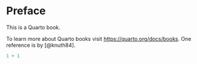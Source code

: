 # Preface {.unnumbered}

This is a Quarto book.

To learn more about Quarto books visit <https://quarto.org/docs/books>. One reference is by [@knuth84].

```r
1 + 1
```
